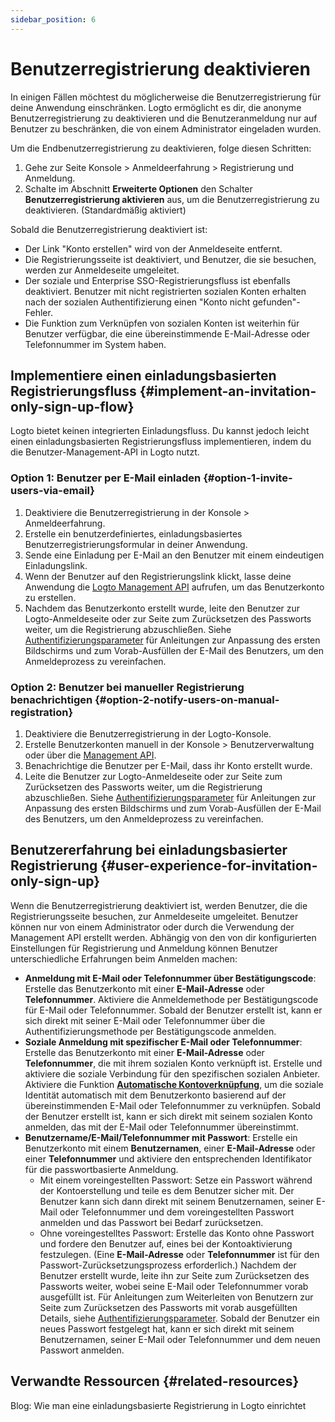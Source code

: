 ```yaml
---
sidebar_position: 6
---
```


# Benutzerregistrierung deaktivieren

In einigen Fällen möchtest du möglicherweise die Benutzerregistrierung für deine Anwendung einschränken. Logto ermöglicht es dir, die anonyme Benutzerregistrierung zu deaktivieren und die Benutzeranmeldung nur auf Benutzer zu beschränken, die von einem Administrator eingeladen wurden.

Um die Endbenutzerregistrierung zu deaktivieren, folge diesen Schritten:

1. Gehe zur Seite <CloudLink to="/sign-in-experience/sign-up-and-sign-in">Konsole > Anmeldeerfahrung > Registrierung und Anmeldung</CloudLink>.
2. Schalte im Abschnitt **Erweiterte Optionen** den Schalter **Benutzerregistrierung aktivieren** aus, um die Benutzerregistrierung zu deaktivieren. (Standardmäßig aktiviert)

Sobald die Benutzerregistrierung deaktiviert ist:

- Der Link "Konto erstellen" wird von der Anmeldeseite entfernt.
- Die Registrierungsseite ist deaktiviert, und Benutzer, die sie besuchen, werden zur Anmeldeseite umgeleitet.
- Der soziale und Enterprise SSO-Registrierungsfluss ist ebenfalls deaktiviert. Benutzer mit nicht registrierten sozialen Konten erhalten nach der sozialen Authentifizierung einen "Konto nicht gefunden"-Fehler.
- Die Funktion zum Verknüpfen von sozialen Konten ist weiterhin für Benutzer verfügbar, die eine übereinstimmende E-Mail-Adresse oder Telefonnummer im System haben.

## Implementiere einen einladungsbasierten Registrierungsfluss \{#implement-an-invitation-only-sign-up-flow}

Logto bietet keinen integrierten Einladungsfluss. Du kannst jedoch leicht einen einladungsbasierten Registrierungsfluss implementieren, indem du die Benutzer-Management-API in Logto nutzt.

### Option 1: Benutzer per E-Mail einladen \{#option-1-invite-users-via-email}

1. Deaktiviere die Benutzerregistrierung in der <CloudLink to="/sign-in-experience/sign-up-and-sign-in">Konsole > Anmeldeerfahrung</CloudLink>.
2. Erstelle ein benutzerdefiniertes, einladungsbasiertes Benutzerregistrierungsformular in deiner Anwendung.
3. Sende eine Einladung per E-Mail an den Benutzer mit einem eindeutigen Einladungslink.
4. Wenn der Benutzer auf den Registrierungslink klickt, lasse deine Anwendung die [Logto Management API](https://openapi.logto.io/operation/operation-createuser) aufrufen, um das Benutzerkonto zu erstellen.
5. Nachdem das Benutzerkonto erstellt wurde, leite den Benutzer zur Logto-Anmeldeseite oder zur Seite zum Zurücksetzen des Passworts weiter, um die Registrierung abzuschließen. Siehe [Authentifizierungsparameter](/end-user-flows/authentication-parameters/) für Anleitungen zur Anpassung des ersten Bildschirms und zum Vorab-Ausfüllen der E-Mail des Benutzers, um den Anmeldeprozess zu vereinfachen.

### Option 2: Benutzer bei manueller Registrierung benachrichtigen \{#option-2-notify-users-on-manual-registration}

1. Deaktiviere die Benutzerregistrierung in der Logto-Konsole.
2. Erstelle Benutzerkonten manuell in der <CloudLink to="/users">Konsole > Benutzerverwaltung</CloudLink> oder über die [Management API](https://openapi.logto.io/operation/operation-createuser).
3. Benachrichtige die Benutzer per E-Mail, dass ihr Konto erstellt wurde.
4. Leite die Benutzer zur Logto-Anmeldeseite oder zur Seite zum Zurücksetzen des Passworts weiter, um die Registrierung abzuschließen. Siehe [Authentifizierungsparameter](/end-user-flows/authentication-parameters/) für Anleitungen zur Anpassung des ersten Bildschirms und zum Vorab-Ausfüllen der E-Mail des Benutzers, um den Anmeldeprozess zu vereinfachen.

## Benutzererfahrung bei einladungsbasierter Registrierung \{#user-experience-for-invitation-only-sign-up}

Wenn die Benutzerregistrierung deaktiviert ist, werden Benutzer, die die Registrierungsseite besuchen, zur Anmeldeseite umgeleitet. Benutzer können nur von einem Administrator oder durch die Verwendung der Management API erstellt werden. Abhängig von den von dir konfigurierten Einstellungen für Registrierung und Anmeldung können Benutzer unterschiedliche Erfahrungen beim Anmelden machen:

- **Anmeldung mit E-Mail oder Telefonnummer über Bestätigungscode**: Erstelle das Benutzerkonto mit einer **E-Mail-Adresse** oder **Telefonnummer**. Aktiviere die Anmeldemethode per Bestätigungscode für E-Mail oder Telefonnummer. Sobald der Benutzer erstellt ist, kann er sich direkt mit seiner E-Mail oder Telefonnummer über die Authentifizierungsmethode per Bestätigungscode anmelden.
- **Soziale Anmeldung mit spezifischer E-Mail oder Telefonnummer**: Erstelle das Benutzerkonto mit einer **E-Mail-Adresse** oder **Telefonnummer**, die mit ihrem sozialen Konto verknüpft ist. Erstelle und aktiviere die soziale Verbindung für den spezifischen sozialen Anbieter. Aktiviere die Funktion [**Automatische Kontoverknüpfung**](/end-user-flows/sign-up-and-sign-in/social-sign-in#account-linking), um die soziale Identität automatisch mit dem Benutzerkonto basierend auf der übereinstimmenden E-Mail oder Telefonnummer zu verknüpfen. Sobald der Benutzer erstellt ist, kann er sich direkt mit seinem sozialen Konto anmelden, das mit der E-Mail oder Telefonnummer übereinstimmt.
- **Benutzername/E-Mail/Telefonnummer mit Passwort**: Erstelle ein Benutzerkonto mit einem **Benutzernamen**, einer **E-Mail-Adresse** oder einer **Telefonnummer** und aktiviere den entsprechenden Identifikator für die passwortbasierte Anmeldung.
  - Mit einem voreingestellten Passwort: Setze ein Passwort während der Kontoerstellung und teile es dem Benutzer sicher mit. Der Benutzer kann sich dann direkt mit seinem Benutzernamen, seiner E-Mail oder Telefonnummer und dem voreingestellten Passwort anmelden und das Passwort bei Bedarf zurücksetzen.
  - Ohne voreingestelltes Passwort: Erstelle das Konto ohne Passwort und fordere den Benutzer auf, eines bei der Kontoaktivierung festzulegen. (Eine **E-Mail-Adresse** oder **Telefonnummer** ist für den Passwort-Zurücksetzungsprozess erforderlich.) Nachdem der Benutzer erstellt wurde, leite ihn zur Seite zum Zurücksetzen des Passworts weiter, wobei seine E-Mail oder Telefonnummer vorab ausgefüllt ist. Für Anleitungen zum Weiterleiten von Benutzern zur Seite zum Zurücksetzen des Passworts mit vorab ausgefüllten Details, siehe [Authentifizierungsparameter](/end-user-flows/authentication-parameters/). Sobald der Benutzer ein neues Passwort festgelegt hat, kann er sich direkt mit seinem Benutzernamen, seiner E-Mail oder Telefonnummer und dem neuen Passwort anmelden.

## Verwandte Ressourcen \{#related-resources}

<Url href="https://blog.logto.io/invitation-only-sign-up">
  Blog: Wie man eine einladungsbasierte Registrierung in Logto einrichtet
</Url>
